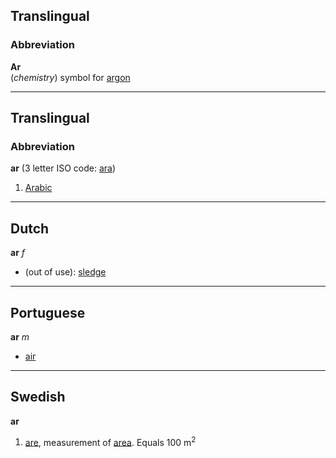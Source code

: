 ==Translingual==
===Abbreviation===

'''Ar'''<br>(''chemistry'') symbol for [[argon]]

----
==Translingual==
===Abbreviation===
'''ar''' (3 letter ISO code: [[ara]])

# [[Arabic]]

----

==Dutch==
'''ar''' ''f''

*(out of use): [[sledge]]

----
==Portuguese==
'''ar''' ''m''

* [[air]]

----
==Swedish==
'''ar'''

# [[are]], measurement of [[area]]. Equals 100 m<sup>2</sup>